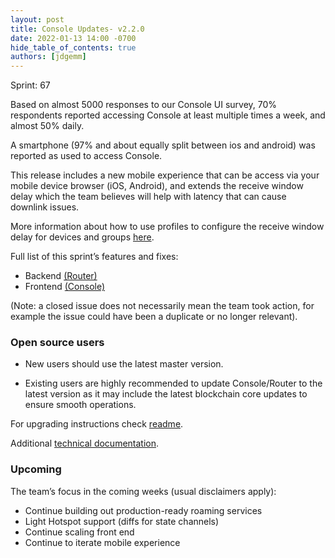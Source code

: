 ```yaml
---
layout: post
title: Console Updates- v2.2.0
date: 2022-01-13 14:00 -0700
hide_table_of_contents: true
authors: [jdgemm]
---
```


Sprint: 67

Based on almost 5000 responses to our Console UI survey, 70% respondents reported accessing Console
at least multiple times a week, and almost 50% daily.

<!--truncate-->

A smartphone (97% and about equally split between ios and android) was reported as used to access
Console.

This release includes a new mobile experience that can be access via your mobile device browser
(iOS, Android), and extends the receive window delay which the team believes will help with latency
that can cause downlink issues.

More information about how to use profiles to configure the receive window delay for devices and
groups [here](https://docs.helium.com/use-the-network/console/profiles/#receive-window-delay).

Full list of this sprint’s features and fixes:

- Backend [(Router)](https://github.com/helium/router/milestone/4?closed=1)
- Frontend [(Console)](https://github.com/helium/console/milestone/4?closed=1)

(Note: a closed issue does not necessarily mean the team took action, for example the issue could
have been a duplicate or no longer relevant).

### Open source users

- New users should use the latest master version.

- Existing users are highly recommended to update Console/Router to the latest version as it may
  include the latest blockchain core updates to ensure smooth operations.

For upgrading instructions check
[readme](https://github.com/helium/console#upgrading-your-open-source-consolerouter).

Additional
[technical documentation](https://docs.helium.com/use-the-network/run-console/#console-setup).

### Upcoming

The team’s focus in the coming weeks (usual disclaimers apply):

- Continue building out production-ready roaming services
- Light Hotspot support (diffs for state channels)
- Continue scaling front end
- Continue to iterate mobile experience
